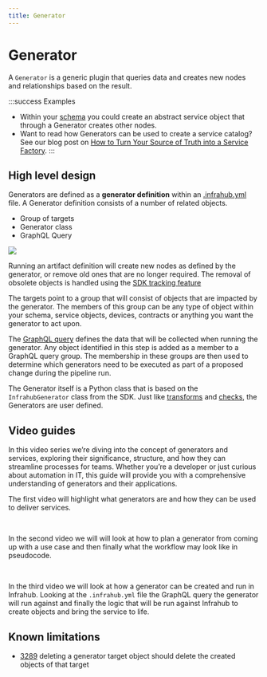 ```yaml
---
title: Generator
---
```



# Generator

A `Generator` is a generic plugin that queries data and creates new nodes and relationships based on the result.

:::success Examples

- Within your [schema](schema) you could create an abstract service object that through a Generator creates other nodes.
- Want to read how Generators can be used to create a service catalog? See our blog post on [How to Turn Your Source of Truth into a Service Factory](https://www.opsmill.com/how-to-turn-your-source-of-truth-into-a-service-factory/).
:::

## High level design

Generators are defined as a **generator definition** within an [.infrahub.yml](infrahub-yml) file. A Generator definition consists of a number of related objects.

- Group of targets
- Generator class
- GraphQL Query

![](../media/topics/generator/generator_overview.excalidraw.svg)

Running an artifact definition will create new nodes as defined by the generator, or remove old ones that are no longer required. The removal of obsolete objects is handled using the [SDK tracking feature]($(local_base_url_1)/python-sdk/topics/tracking)

The targets point to a group that will consist of objects that are impacted by the generator. The members of this group can be any type of object within your schema, service objects, devices, contracts or anything you want the generator to act upon.

The [GraphQL query](graphql) defines the data that will be collected when running the generator. Any object identified in this step is added as a member to a GraphQL query group. The membership in these groups are then used to determine which generators need to be executed as part of a proposed change during the pipeline run.

The Generator itself is a Python class that is based on the `InfrahubGenerator` class from the SDK. Just like [transforms](transformation) and [checks](check), the Generators are user defined.

## Video guides

In this video series we’re diving into the concept of generators and services, exploring their significance, structure, and how they can streamline processes for teams. Whether you’re a developer or just curious about automation in IT, this guide will provide you with a comprehensive understanding of generators and their applications.

The first video will highlight what generators are and how they can be used to deliver services.

<center>
  <ReactPlayer url='https://www.youtube.com/watch?v=TSqY0caGb0A' light />
    <br />
</center>

In the second video we will will look at how to plan a generator from coming up with a use case and then finally what the workflow may look like in pseudocode.

<center>
  <ReactPlayer url='https://www.youtube.com/watch?v=7oM2W8Kn2-U' light />
  <br />
</center>

In the third video we will look at how a generator can be created and run in Infrahub. Looking at the `.infrahub.yml` file the GraphQL query the generator will run against and finally the logic that will be run against Infrahub to create objects and bring the service to life.

<center>
  <ReactPlayer url='https://www.youtube.com/watch?v=HSUVWm3Se28' light />
</center>

## Known limitations

- [3289](https://github.com/opsmill/infrahub/issues/3289) deleting a generator target object should delete the created objects of that target
